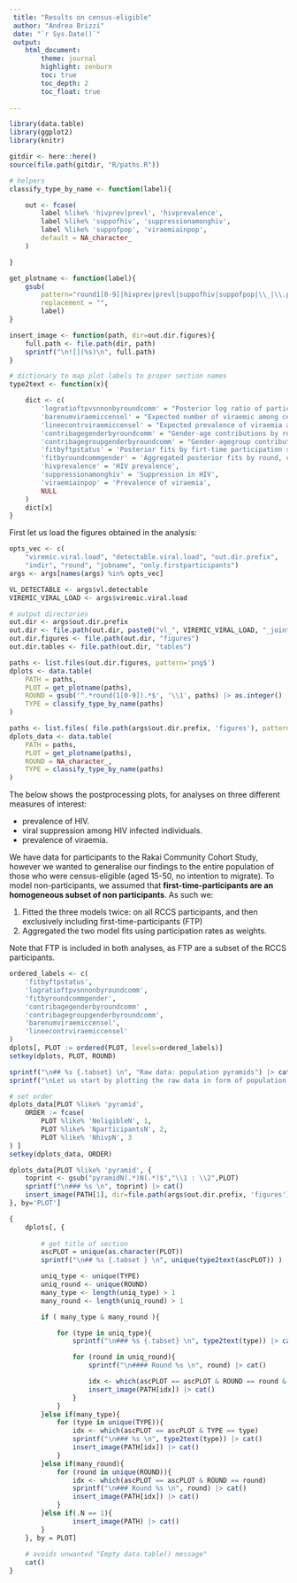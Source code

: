 ```yaml
---
 title: "Results on census-eligible"
 author: "Andrea Brizzi"
 date: "`r Sys.Date()`"
 output: 
    html_document:
        theme: journal
        highlight: zenburn
        toc: true
        toc_depth: 2
        toc_float: true
 
---
```


```r

library(data.table)
library(ggplot2)
library(knitr)

gitdir <- here::here()
source(file.path(gitdir, "R/paths.R"))

# helpers
classify_type_by_name <- function(label){

    out <- fcase(
        label %like% 'hivprev|prevl', 'hivprevalence',
        label %like% 'suppofhiv', 'suppressionamonghiv',
        label %like% 'suppofpop', 'viraemiainpop',
        default = NA_character_
    )

}

get_plotname <- function(label){
    gsub(
        pattern="round1[0-9]|hivprev|prevl|suppofhiv|suppofpop|\\_|\\.png$|\\.pdf$",
        replacement = "",
        label)
}

insert_image <- function(path, dir=out.dir.figures){
    full.path <- file.path(dir, path)
    sprintf("\n![](%s)\n", full.path)
}

# dictionary to map plot labels to proper section names 
type2text <- function(x){

    dict <- c(
        'logratioftpvsnnonbyroundcomm' = "Posterior log ratio of participants vs first-time participants", 
        'barenumviraemiccensel' = "Expected number of viraemic among census-eligible",
        'lineecontrviraemiccensel' = "Expected prevalence of viraemia among census-eligible",
        'contribagegenderbyroundcomm' = "Gender-age contributions by round and community",
        'contribagegroupgenderbyroundcomm' = "Gender-agegroup contributions by round and community",
        'fitbyftpstatus' = 'Posterior fits by firt-time participation status',
        'fitbyroundcommgender' = 'Aggregated posterior fits by round, community type and gender',
        'hivprevalence' = 'HIV prevalence',
        'suppressionamonghiv' = 'Suppression in HIV',
        'viraemiainpop' = 'Prevalence of viraemia',
        NULL
    )
    dict[x]
}
```

First let us load the figures obtained in the analysis: 

```r
opts_vec <- c(
    "viremic.viral.load", "detectable.viral.load", "out.dir.prefix", 
    "indir", "round", "jobname", "only.firstparticipants")
args <- args[names(args) %in% opts_vec]

VL_DETECTABLE <- args$vl.detectable
VIREMIC_VIRAL_LOAD <- args$viremic.viral.load

# output directories
out.dir <- args$out.dir.prefix
out.dir <- file.path(out.dir, paste0("vl_", VIREMIC_VIRAL_LOAD, "_joint"))
out.dir.figures <- file.path(out.dir, "figures")
out.dir.tables <- file.path(out.dir, "tables")

paths <- list.files(out.dir.figures, pattern='png$')
dplots <- data.table(
    PATH = paths, 
    PLOT = get_plotname(paths),
    ROUND = gsub('^.*round(1[0-9]).*$', '\\1', paths) |> as.integer() |> suppressWarnings(), 
    TYPE = classify_type_by_name(paths)
)

paths <- list.files( file.path(args$out.dir.prefix, 'figures'), pattern='png$')
dplots_data <- data.table(
    PATH = paths,
    PLOT = get_plotname(paths),
    ROUND = NA_character_,
    TYPE = classify_type_by_name(paths)
)
```

The below shows the postprocessing plots, for analyses on three different measures of interest:

- prevalence of HIV.
- viral suppression among HIV infected individuals.
- prevalence of viraemia.

We have data for participants to the Rakai Community Cohort Study, however we wanted to generalise our findings to the entire population of those who were census-eligible (aged 15-50, no intention to migrate).
To model non-participants, we assumed that **first-time-participants are an homogeneous subset of non participants**.
As such we: 

1. Fitted the three models twice: on all RCCS participants, and then exclusively including first-time-participants (FTP)
2. Aggregated the two model fits using participation rates as weights.

Note that FTP is included in both analyses, as FTP are a subset of the RCCS participants.

```r
ordered_labels <- c( 
    'fitbyftpstatus',
    'logratioftpvsnnonbyroundcomm',
    'fitbyroundcommgender',
    'contribagegenderbyroundcomm' ,
    'contribagegroupgenderbyroundcomm',
    'barenumviraemiccensel',
    'lineecontrviraemiccensel'
)
dplots[, PLOT := ordered(PLOT, levels=ordered_labels)]
setkey(dplots, PLOT, ROUND)
```


```r

sprintf("\n## %s {.tabset} \n", "Raw data: population pyramids") |> cat()
sprintf("\nLet us start by plotting the raw data in form of population pyramids.\n") |> cat()

# set order 
dplots_data[PLOT %like% 'pyramid', 
    ORDER := fcase(
        PLOT %like% 'NeligibleN', 1,
        PLOT %like% 'NparticipantsN', 2,
        PLOT %like% 'NhivpN', 3
) ]
setkey(dplots_data, ORDER)

dplots_data[PLOT %like% 'pyramid', {
    toprint <- gsub("pyramidN(.*)N(.*)$","\\1 : \\2",PLOT)
    sprintf("\n### %s \n", toprint) |> cat()
    insert_image(PATH[1], dir=file.path(args$out.dir.prefix, 'figures')) |> cat()
}, by='PLOT']

```

```r
{
    dplots[, {
        
        # get title of section
        ascPLOT = unique(as.character(PLOT))
        sprintf("\n## %s {.tabset } \n", unique(type2text(ascPLOT)) ) |> cat()

        uniq_type <- unique(TYPE)
        uniq_round <- unique(ROUND)
        many_type <- length(uniq_type) > 1
        many_round <- length(uniq_round) > 1

        if ( many_type & many_round ){

            for (type in uniq_type){
                sprintf("\n### %s {.tabset} \n", type2text(type)) |> cat()

                for (round in uniq_round){
                    sprintf("\n#### Round %s \n", round) |> cat()

                    idx <- which(ascPLOT == ascPLOT & ROUND == round & TYPE == type)
                    insert_image(PATH[idx]) |> cat()
                }
            }
        }else if(many_type){
            for (type in unique(TYPE)){
                idx <- which(ascPLOT == ascPLOT & TYPE == type)
                sprintf("\n### %s \n", type2text(type)) |> cat()
                insert_image(PATH[idx]) |> cat()
            }
        }else if(many_round){
            for (round in unique(ROUND)){
                idx <- which(ascPLOT == ascPLOT & ROUND == round)
                sprintf("\n### Round %s \n", round) |> cat()
                insert_image(PATH[idx]) |> cat()
            }
        }else if(.N == 1){
                insert_image(PATH) |> cat()
        }
    }, by = PLOT] 
    
    # avoids unwanted "Empty data.table() message"
    cat()
}
```


